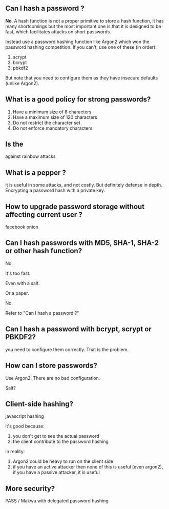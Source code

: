 == Can I hash a password ? ==

'''No'''. A hash function is not a proper primitive to store a hash function, it has many shortcomings but the most important one is that it is designed to be fast, which facilitates attacks on short passwords.

Instead use a password hashing function like Argon2 which won the password hashing competition. If you can't, use one of these (in order):

# scrypt
# bcrypt
# pbkdf2

But note that you need to configure them as they have insecure defaults (unlike Argon2).

== What is a good policy for strong passwords? ==

# Have a minimum size of 8 characters
# Have a maximum size of 120 characters
# Do not restrict the character set
# Do not enforce mandatory characters

== Is the  ==

against rainbow attacks

== What is a pepper ? ==

it is useful in some attacks, and not costly. But definitely defense in depth. Encrypting a password hash with a private key.

== How to upgrade password storage without affecting current user ? ==

facebook onion

== Can I hash passwords with MD5, SHA-1, SHA-2 or other hash function? ==

No.

It's too fast.

Even with a salt.

Or a paper.

No.

Refer to "Can I hash a password ?"

== Can I hash a password with bcrypt, scrypt or PBKDF2? ==

you need to configure them correctly. That is the problem.

== How can I store passwords? ==

Use Argon2. There are no bad configuration.

Salt?

== Client-side hashing? ==

javascript hashing

it's good because:

# you don't get to see the actual password
# the client contribute to the password hashing

in reality:

# Argon2 could be heavy to run on the client side
# if you have an active attacker then none of this is useful (even argon2), if you have a passive attacker, it is useful 

== More security? ==

PASS / Makwa with delegated password hashing

